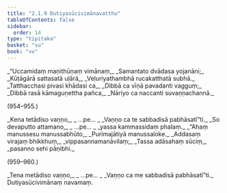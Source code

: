 ```yaml
---
title: "2.1.9 Dutiyasūcivimānavatthu"
tableOfContents: false
sidebar:
  order: 14
type: "tipitaka"
basket: "su"
book: "vv"
---
```



<DynamicBreadcrumb />

<Division number="952" book="vv">

<Paragraph number="796" type="verses" book="vv">
_“Uccamidaṃ maṇithūṇaṃ vimānaṃ,_  
_Samantato dvādasa yojanāni;_  
_Kūṭāgārā sattasatā uḷārā,_  
_Veḷuriyathambhā rucakatthatā subhā._  

</Paragraph>

</Division>
<Division number="953" book="vv">

<Paragraph number="797" type="verses" book="vv">
_Tatthacchasi pivasi khādasi ca,_  
_Dibbā ca vīṇā pavadanti vagguṃ;_  
_Dibbā rasā kāmaguṇettha pañca,_  
_Nāriyo ca naccanti suvaṇṇachannā._  


(954–955.)
</Paragraph>

<Paragraph number="798" type="verses" book="vv">
_Kena tetādiso vaṇṇo,_  
_ …pe… _  
_Vaṇṇo ca te sabbadisā pabhāsatī”ti._  

</Paragraph>

</Division>
<Division number="956" book="vv">

<Paragraph number="799" type="verses" book="vv">
_So devaputto attamano,_  
_ …pe… _  
_yassa kammassidaṃ phalaṃ._  

</Paragraph>

</Division>
<Division number="957" book="vv">

<Paragraph number="800" type="verses" book="vv">
_“Ahaṃ manussesu manussabhūto,_  
_Purimajātiyā manussaloke._  

</Paragraph>

</Division>
<Division number="958" book="vv">

<Paragraph number="801" type="verses" book="vv">
_Addasaṃ virajaṃ bhikkhuṃ,_  
_vippasannamanāvilaṃ;_  
_Tassa adāsahaṃ sūciṃ,_  
_pasanno sehi pāṇibhi._  


(959–960.)
</Paragraph>

<Paragraph number="802" type="verses" book="vv">
_Tena metādiso vaṇṇo,_  
_ …pe… _  
_Vaṇṇo ca me sabbadisā pabhāsatī”ti._  


</Paragraph>
</Division>

<Paragraph number="803" type="center" book="vv">
Dutiyasūcivimānaṃ navamaṃ.
</Paragraph>